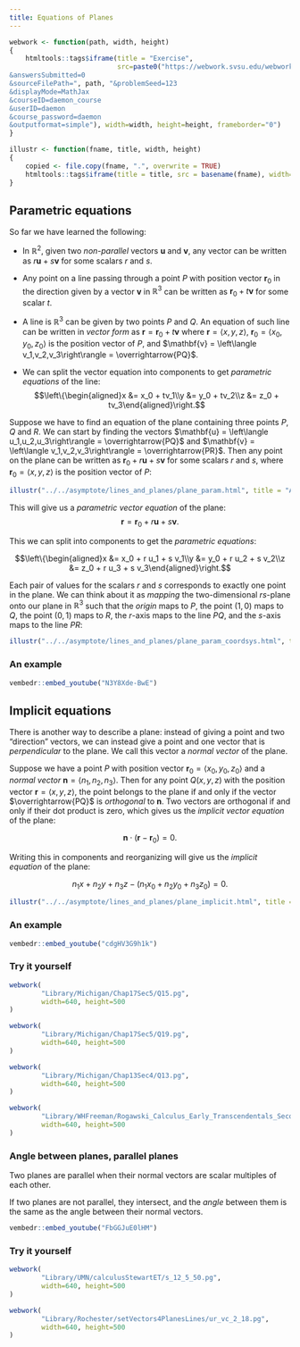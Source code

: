 ```yaml
---
title: Equations of Planes
---
```


\renewcommand{\vec}[1]{\mathbf{#1}}
\newcommand{\v}[1]{\left\langle #1\right\rangle}
\newcommand{\norm}[1]{\left\lvert#1 \right\rvert}

```r
webwork <- function(path, width, height)
{
    htmltools::tags$iframe(title = "Exercise", 
                           src=paste0("https://webwork.svsu.edu/webwork2/html2xml?
&answersSubmitted=0
&sourceFilePath=", path, "&problemSeed=123
&displayMode=MathJax
&courseID=daemon_course
&userID=daemon
&course_password=daemon
&outputformat=simple"), width=width, height=height, frameborder="0")
}

illustr <- function(fname, title, width, height)
{
    copied <- file.copy(fname, ".", overwrite = TRUE)
    htmltools::tags$iframe(title = title, src = basename(fname), width=width, height=height, frameborder="0")
}
```

## Parametric equations

So far we have learned the following:

*  In $\mathbb{R}^2$, given two _non-parallel_ vectors $\vec{u}$ and $\vec{v}$, any vector can be written as $r\vec{u} + s\vec{v}$
   for some scalars $r$ and $s$.

*  Any point on a line passing through a point $P$ with position vector $\vec{r}_0$ in the direction given
    by a vector $\vec{v}$ in $\mathbb{R}^3$ can be written as $\vec{r}_0 + t\vec{v}$ for some scalar $t$.

*  A line is $\mathbb{R}^3$ can be given by two points $P$ and $Q$.  An equation of such line can be written in _vector form_ as
  $\vec{r} = \vec{r}_0 + t\vec{v}$ where $\vec{r} = \v{x,y,z}$, $\vec{r}_0 = \v{x_0, y_0, z_0}$ is the position vector of $P$,
  and $\vec{v} = \v{v_1,v_2,v_3} = \overrightarrow{PQ}$.

*  We can split the vector equation into components to get _parametric equations_ of the line:
  $$\left\{\begin{aligned}x &= x_0 + tv_1\\y &= y_0 + tv_2\\z &= z_0 + tv_3\end{aligned}\right.$$

Suppose we have to find an equation of the plane containing three points $P$, $Q$ and $R$. We can start by finding
the vectors $\vec{u} = \v{u_1,u_2,u_3} = \overrightarrow{PQ}$ and $\vec{v} = \v{v_1,v_2,v_3} = \overrightarrow{PR}$.
Then any point on the plane can be written as $\vec{r}_0 + r\vec{u} + s\vec{v}$ for some scalars $r$ and $s$, where
$\vec{r}_0 = \v{x,y,z}$ is the position vector of $P$:

```r
illustr("../../asymptote/lines_and_planes/plane_param.html", title = "A plane through P, Q and R", width=640, height=420)
```

This will give us a _parametric vector equation_ of the plane: $$\vec{r} = \vec{r}_0 + r\vec{u} + s\vec{v}.$$

This we can split into components to get the _parametric equations_:

$$\left\{\begin{aligned}x &= x_0 + r u_1 + s v_1\\y &= y_0 + r u_2 + s v_2\\z &= z_0 + r u_3 + s v_3\end{aligned}\right.$$

Each pair of values for the scalars $r$ and $s$ corresponds to exactly one point in the plane. We can think about it
as _mapping_ the two-dimensional $rs$-plane onto our plane in $\mathbb{R}^3$ such that the _origin_ maps to $P$,
the point $(1,0)$ maps to $Q$, the point $(0,1)$ maps to $R$, the $r$-axis maps to the line $PQ$, and the $s$-axis maps
to the line $PR$:

```r
illustr("../../asymptote/lines_and_planes/plane_param_coordsys.html", title = "An image of the rs-plane", width=640, height=420)
```

### An example

```r
vembedr::embed_youtube("N3Y8Xde-BwE")
```

## Implicit equations

There is another way to describe a plane: instead of giving a point and two "direction" vectors, we can instead
give a point and one vector that is _perpendicular_ to the plane.  We call this vector a _normal vector_ of the plane.

Suppose we have a point $P$ with position vector $\vec{r}_0 = \v{x_0, y_0, z_0}$ and a _normal vector_ $\vec{n} = \v{n_1,n_2,n_3}$.
Then for any point $Q(x,y,z)$ with the position vector $\vec{r} = \v{x,y,z}$, the point belongs to the plane if and only if
the vector $\overrightarrow{PQ}$ is _orthogonal_ to $\vec{n}$. Two vectors are orthogonal if and only if their dot product is zero,
which gives us the _implicit vector equation_ of the plane:

$$\vec{n}\cdot (\vec{r} - \vec{r}_0) = 0.$$

Writing this in components and reorganizing will give us the _implicit equation_ of the plane:

$$n_1 x + n_2 y + n_3 z - (n_1 x_0 + n_2 y_0 + n_3 z_0) = 0.$$

```r
illustr("../../asymptote/lines_and_planes/plane_implicit.html", title = "Plane defined by a point and a normal vector", width=640, height=420)
```

### An example

```r
vembedr::embed_youtube("cdgHV3G9h1k")
```

### Try it yourself

```r
webwork(
        "Library/Michigan/Chap17Sec5/Q15.pg",
        width=640, height=500
)
```

```r
webwork(
        "Library/Michigan/Chap17Sec5/Q19.pg",
        width=640, height=500
)
```

```r
webwork(
        "Library/Michigan/Chap13Sec4/Q13.pg",
        width=640, height=500
)
```

```r
webwork(
        "Library/WHFreeman/Rogawski_Calculus_Early_Transcendentals_Second_Edition/12_Vector_Geometry/12.5_Planes_in_Three-Space/12.5.19.pg",
        width=640, height=500
)
```

### Angle between planes, parallel planes

Two planes are parallel when their normal vectors are scalar multiples of each other.

If two planes are not parallel, they intersect, and the _angle_ between them is the same as
the angle between their normal vectors.


```r
vembedr::embed_youtube("FbGGJuE0lHM")
```

### Try it yourself

```r
webwork(
        "Library/UMN/calculusStewartET/s_12_5_50.pg",
        width=640, height=500
)
```

```r
webwork(
        "Library/Rochester/setVectors4PlanesLines/ur_vc_2_18.pg",
        width=640, height=500
)
```
